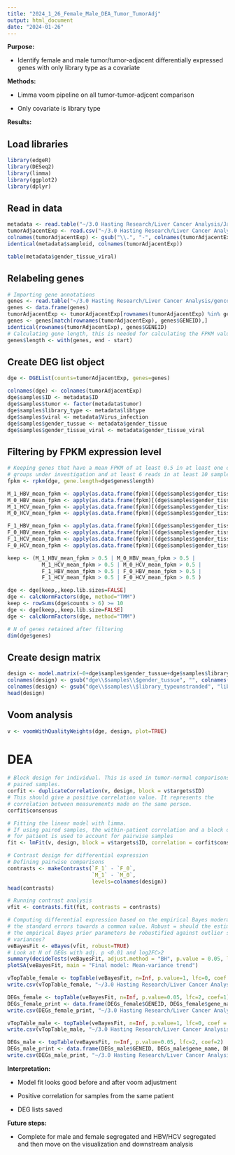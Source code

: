 ---
title: "2024_1_26_Female_Male_DEA_Tumor_TumorAdj"
output: html_document
date: "2024-01-26"
---

**Purpose:**

* Identify female and male tumor/tumor-adjacent differentially expressed genes with only library type as a covariate

**Methods:**

* Limma voom pipeline on all tumor-tumor-adjcent comparison

* Only covariate is library type

**Results:**

## Load libraries

```{r, message=FALSE, warning=FALSE}
library(edgeR)
library(DESeq2)
library(limma)
library(ggplot2)
library(dplyr)
```

## Read in data

```{r}
metadata <- read.table("~/3.0 Hasting Research/Liver Cancer Analysis/Japan_HCC_metadata_QC_filtered.csv", row.names=1,header=TRUE, sep=",")
tumorAdjacentExp <- read.csv("~/3.0 Hasting Research/Liver Cancer Analysis/Japan_HCC_Salmon_Expression_QC_filtered.csv", row.names = 1, header=TRUE)
colnames(tumorAdjacentExp) <- gsub("\\.", "-", colnames(tumorAdjacentExp))
identical(metadata$sampleid, colnames(tumorAdjacentExp))

table(metadata$gender_tissue_viral)
```
## Relabeling genes
```{r}
# Importing gene annotations
genes <- read.table("~/3.0 Hasting Research/Liver Cancer Analysis/gencodeTranscripts.txt", header=TRUE, sep="\t")
genes <- data.frame(genes)
tumorAdjacentExp <- tumorAdjacentExp[rownames(tumorAdjacentExp) %in% genes$GENEID ,]
genes <- genes[match(rownames(tumorAdjacentExp), genes$GENEID),]
identical(rownames(tumorAdjacentExp), genes$GENEID)
# Calculating gene length, this is needed for calculating the FPKM values
genes$length <- with(genes, end - start)
```

## Create DEG list object
```{r}
dge <- DGEList(counts=tumorAdjacentExp, genes=genes)

colnames(dge) <- colnames(tumorAdjacentExp)
dge$samples$ID <- metadata$ID
dge$samples$tumor <- factor(metadata$tumor)
dge$samples$library_type <- metadata$libtype
dge$samples$viral <- metadata$Virus_infection
dge$samples$gender_tussue <- metadata$gender_tissue
dge$samples$gender_tissue_viral <- metadata$gender_tissue_viral
```

## Filtering by FPKM expression level
```{r}
# Keeping genes that have a mean FPKM of at least 0.5 in at least one of the
# groups under investigation and at least 6 reads in at least 10 samples
fpkm <- rpkm(dge, gene.length=dge$genes$length)

M_1_HBV_mean_fpkm <- apply(as.data.frame(fpkm)[(dge$samples$gender_tissue_viral=="M_1_HBV")],1,mean,na.rm=TRUE)
M_0_HBV_mean_fpkm <- apply(as.data.frame(fpkm)[(dge$samples$gender_tissue_viral=="M_0_HBV")],1,mean,na.rm=TRUE)
M_1_HCV_mean_fpkm <- apply(as.data.frame(fpkm)[(dge$samples$gender_tissue_viral=="M_1_HCV")],1,mean,na.rm=TRUE)
M_0_HCV_mean_fpkm <- apply(as.data.frame(fpkm)[(dge$samples$gender_tissue_viral=="M_0_HCV")],1,mean,na.rm=TRUE)

F_1_HBV_mean_fpkm <- apply(as.data.frame(fpkm)[(dge$samples$gender_tissue_viral=="F_1_HBV")],1,mean,na.rm=TRUE)
F_0_HBV_mean_fpkm <- apply(as.data.frame(fpkm)[(dge$samples$gender_tissue_viral=="F_0_HBV")],1,mean,na.rm=TRUE)
F_1_HCV_mean_fpkm <- apply(as.data.frame(fpkm)[(dge$samples$gender_tissue_viral=="F_1_HCV")],1,mean,na.rm=TRUE)
F_0_HCV_mean_fpkm <- apply(as.data.frame(fpkm)[(dge$samples$gender_tissue_viral=="F_0_HCV")],1,mean,na.rm=TRUE)

keep <- (M_1_HBV_mean_fpkm > 0.5 | M_0_HBV_mean_fpkm > 0.5 | 
           M_1_HCV_mean_fpkm > 0.5 | M_0_HCV_mean_fpkm > 0.5 |
           F_1_HBV_mean_fpkm > 0.5 | F_0_HBV_mean_fpkm > 0.5 |
           F_1_HCV_mean_fpkm > 0.5 | F_0_HCV_mean_fpkm > 0.5 )

dge <- dge[keep,,keep.lib.sizes=FALSE]
dge <- calcNormFactors(dge, method="TMM")
keep <- rowSums(dge$counts > 6) >= 10
dge <- dge[keep,,keep.lib.size=FALSE]
dge <- calcNormFactors(dge, method="TMM")

# N of genes retained after filtering
dim(dge$genes)
```

## Create design matrix
```{r}
design <- model.matrix(~0+dge$samples$gender_tussue+dge$samples$library_type)
colnames(design) <- gsub("dge\\$samples\\$gender_tussue", "", colnames(design))
colnames(design) <- gsub("dge\\$samples\\$library_typeunstranded", "library_type", colnames(design))
head(design)
```

## Voom analysis
```{r}
v <- voomWithQualityWeights(dge, design, plot=TRUE)
```

# DEA
```{r}
# Block design for individual. This is used in tumor-normal comparisons with
# paired samples.
corfit <- duplicateCorrelation(v, design, block = v$targets$ID)
# This should give a positive correlation value. It represents the
# correlation between measurements made on the same person.
corfit$consensus

# Fitting the linear model with limma.
# If using paired samples, the within-patient correlation and a block design
# for patient is used to account for pairwise samples
fit <- lmFit(v, design, block = v$targets$ID, correlation = corfit$consensus)

# Contrast design for differential expression
# Defining pairwise comparisons
contrasts <- makeContrasts(`F_1` - `F_0`,
                           `M_1` - `M_0`,
                           levels=colnames(design))
head(contrasts)

# Running contrast analysis
vfit <- contrasts.fit(fit, contrasts = contrasts)

# Computing differential expression based on the empirical Bayes moderation of
# the standard errors towards a common value. Robust = should the estimation of
# the empirical Bayes prior parameters be robustified against outlier sample
# variances?
veBayesFit <- eBayes(vfit, robust=TRUE)
# Look at N of DEGs with adj. p <0.01 and log2FC>2
summary(decideTests(veBayesFit, adjust.method = "BH", p.value = 0.05, lfc = 2))
plotSA(veBayesFit, main = "Final model: Mean-variance trend")

vTopTable_female <- topTable(veBayesFit, n=Inf, p.value=1, lfc=0, coef = 1)
write.csv(vTopTable_female, "~/3.0 Hasting Research/Liver Cancer Analysis/DEGs/female_tumor_tumor_adj_p1_lfc0.csv")

DEGs_female <- topTable(veBayesFit, n=Inf, p.value=0.05, lfc=2, coef=1)
DEGs_female_print <- data.frame(DEGs_female$GENEID, DEGs_female$gene_name, DEGs_female$adj.P.Val, DEGs_female$logFC)
write.csv(DEGs_female_print, "~/3.0 Hasting Research/Liver Cancer Analysis/DEGs/female_tumor_tumor_adj_p0.05_lfc2.csv")

vTopTable_male <- topTable(veBayesFit, n=Inf, p.value=1, lfc=0, coef = 2)
write.csv(vTopTable_male, "~/3.0 Hasting Research/Liver Cancer Analysis/DEGs/male_tumor_tumor_adj_p1_lfc0.csv")

DEGs_male <- topTable(veBayesFit, n=Inf, p.value=0.05, lfc=2, coef=2)
DEGs_male_print <- data.frame(DEGs_male$GENEID, DEGs_male$gene_name, DEGs_male$adj.P.Val, DEGs_male$logFC)
write.csv(DEGs_male_print, "~/3.0 Hasting Research/Liver Cancer Analysis/DEGs/male_tumor_tumor_adj_p0.05_lfc2.csv")
```

**Interpretation:**

* Model fit looks good before and after voom adjustment

* Positive correlation for samples from the same patient

* DEG lists saved

**Future steps:**

* Complete for male and female segregated and HBV/HCV segregated and then move on the visualization and downstream analysis
